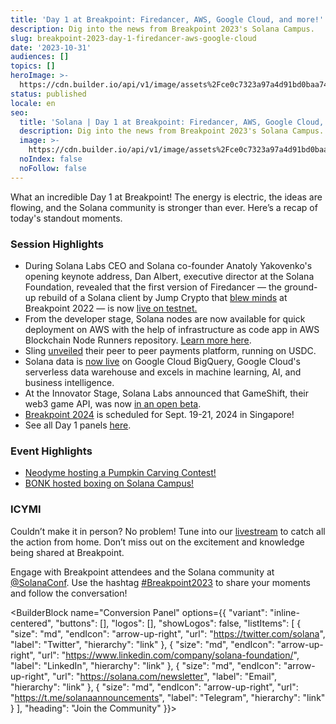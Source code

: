 ```yaml
---
title: 'Day 1 at Breakpoint: Firedancer, AWS, Google Cloud, and more!'
description: Dig into the news from Breakpoint 2023's Solana Campus.
slug: breakpoint-2023-day-1-firedancer-aws-google-cloud
date: '2023-10-31'
audiences: []
topics: []
heroImage: >-
  https://cdn.builder.io/api/v1/image/assets%2Fce0c7323a97a4d91bd0baa7490ec9139%2F46620924a0214d6ebbbaa9f25d8b8cc7
status: published
locale: en
seo:
  title: 'Solana | Day 1 at Breakpoint: Firedancer, AWS, Google Cloud, and more!'
  description: Dig into the news from Breakpoint 2023's Solana Campus.
  image: >-
    https://cdn.builder.io/api/v1/image/assets%2Fce0c7323a97a4d91bd0baa7490ec9139%2F46620924a0214d6ebbbaa9f25d8b8cc7
  noIndex: false
  noFollow: false
---
```


What an incredible Day 1 at Breakpoint! The energy is electric, the ideas are flowing, and the Solana community is stronger than ever. Here’s a recap of today's standout moments.

### Session Highlights

-   During Solana Labs CEO and Solana co-founder Anatoly Yakovenko's opening keynote address, Dan Albert, executive director at the Solana Foundation, revealed that the first version of Firedancer — the ground-up rebuild of a Solana client by Jump Crypto that [blew minds](https://www.youtube.com/watch?v=Dh6Yn2Odyr4) at Breakpoint 2022 — is now [live on testnet.](https://twitter.com/solana/status/1719310929593057720)
-   From the developer stage, Solana nodes are now available for quick deployment on AWS with the help of infrastructure as code app in AWS Blockchain Node Runners repository. [Learn more here](https://twitter.com/solana/status/1719336012961153403).
-   Sling [unveiled](https://twitter.com/SlingMoney/status/1719360288367980579) their peer to peer payments platform, running on USDC.
-   Solana data is [now live](https://twitter.com/solana/status/1719381083718861276) on Google Cloud BigQuery, Google Cloud's serverless data warehouse and excels in machine learning, AI, and business intelligence. 
-   At the Innovator Stage, Solana Labs announced that GameShift, their web3 game API, was now [in an open beta](https://twitter.com/SolanaConf/status/1719384809795883351).
-   [Breakpoint 2024](https://x.com/solana/status/1719298160420335780?s=20) is scheduled for Sept. 19-21, 2024 in Singapore!
-   See all Day 1 panels [here](https://www.youtube.com/@SolanaFndn/playlists).

### Event Highlights

-   [Neodyme hosting a Pumpkin Carving Contest!](https://twitter.com/JassimJust/status/1719349951593861528) 
-   [BONK hosted boxing on Solana Campus!](https://x.com/bonk_inu/status/1719325680909881747?s=20)

### ICYMI


<div data-theme="dark">
  <Tweet id="1719295393974939944" />
</div>


Couldn’t make it in person? No problem! Tune into our [livestream](https://solana.com/breakpoint) to catch all the action from home. Don’t miss out on the excitement and knowledge being shared at Breakpoint.

Engage with Breakpoint attendees and the Solana community at [@SolanaConf](https://twitter.com/solanaconf). Use the hashtag [#Breakpoint2023](https://twitter.com/search?q=%23Breakpoint2023&src=typed_query) to share your moments and follow the conversation!

<BuilderBlock name="Conversion Panel" options={{
  "variant": "inline-centered",
  "buttons": [],
  "logos": [],
  "showLogos": false,
  "listItems": [
    {
      "size": "md",
      "endIcon": "arrow-up-right",
      "url": "https://twitter.com/solana",
      "label": "Twitter",
      "hierarchy": "link"
    },
    {
      "size": "md",
      "endIcon": "arrow-up-right",
      "url": "https://www.linkedin.com/company/solana-foundation/",
      "label": "LinkedIn",
      "hierarchy": "link"
    },
    {
      "size": "md",
      "endIcon": "arrow-up-right",
      "url": "https://solana.com/newsletter",
      "label": "Email",
      "hierarchy": "link"
    },
    {
      "size": "md",
      "endIcon": "arrow-up-right",
      "url": "https://t.me/solanaannouncements",
      "label": "Telegram",
      "hierarchy": "link"
    }
  ],
  "heading": "Join the Community"
}}>

</BuilderBlock>

